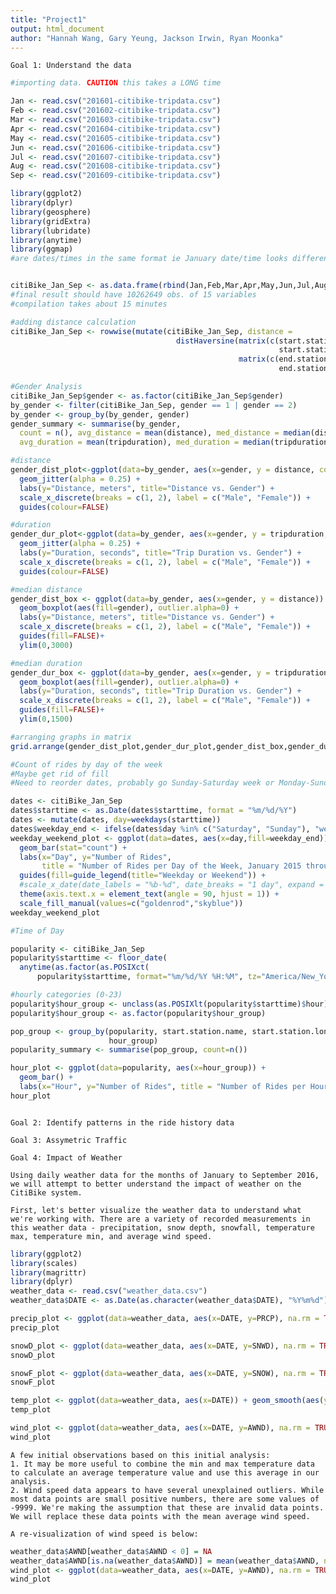 ```yaml
---
title: "Project1"
output: html_document
author: "Hannah Wang, Gary Yeung, Jackson Irwin, Ryan Moonka"
---
```


```{}
Goal 1: Understand the data
```

```r
#importing data. CAUTION this takes a LONG time

Jan <- read.csv("201601-citibike-tripdata.csv")
Feb <- read.csv("201602-citibike-tripdata.csv")
Mar <- read.csv("201603-citibike-tripdata.csv")
Apr <- read.csv("201604-citibike-tripdata.csv")
May <- read.csv("201605-citibike-tripdata.csv")
Jun <- read.csv("201606-citibike-tripdata.csv")
Jul <- read.csv("201607-citibike-tripdata.csv")
Aug <- read.csv("201608-citibike-tripdata.csv")
Sep <- read.csv("201609-citibike-tripdata.csv")

```

```r
library(ggplot2)
library(dplyr)
library(geosphere)
library(gridExtra)
library(lubridate)
library(anytime)
library(ggmap)
#are dates/times in the same format ie January date/time looks different? does this need to be adjusted?


citiBike_Jan_Sep <- as.data.frame(rbind(Jan,Feb,Mar,Apr,May,Jun,Jul,Aug,Sep))
#final result should have 10262649 obs. of 15 variables
#compilation takes about 15 minutes

#adding distance calculation
citiBike_Jan_Sep <- rowwise(mutate(citiBike_Jan_Sep, distance =
                                     distHaversine(matrix(c(start.station.longitude,
                                                            start.station.latitude),ncol=2),
                                                   matrix(c(end.station.longitude,
                                                            end.station.latitude),ncol=2))))
```

```r
#Gender Analysis
citiBike_Jan_Sep$gender <- as.factor(citiBike_Jan_Sep$gender)
by_gender <- filter(citiBike_Jan_Sep, gender == 1 | gender == 2)
by_gender <- group_by(by_gender, gender)
gender_summary <- summarise(by_gender,
  count = n(), avg_distance = mean(distance), med_distance = median(distance),
  avg_duration = mean(tripduration), med_duration = median(tripduration))

#distance
gender_dist_plot<-ggplot(data=by_gender, aes(x=gender, y = distance, colour=gender)) +
  geom_jitter(alpha = 0.25) +
  labs(y="Distance, meters", title="Distance vs. Gender") + 
  scale_x_discrete(breaks = c(1, 2), label = c("Male", "Female")) + 
  guides(colour=FALSE)

#duration
gender_dur_plot<-ggplot(data=by_gender, aes(x=gender, y = tripduration, colour=gender)) +
  geom_jitter(alpha = 0.25) +
  labs(y="Duration, seconds", title="Trip Duration vs. Gender") + 
  scale_x_discrete(breaks = c(1, 2), label = c("Male", "Female")) + 
  guides(colour=FALSE)

#median distance
gender_dist_box <- ggplot(data=by_gender, aes(x=gender, y = distance)) +
  geom_boxplot(aes(fill=gender), outlier.alpha=0) + 
  labs(y="Distance, meters", title="Distance vs. Gender") + 
  scale_x_discrete(breaks = c(1, 2), label = c("Male", "Female")) + 
  guides(fill=FALSE)+
  ylim(0,3000)

#median duration
gender_dur_box <- ggplot(data=by_gender, aes(x=gender, y = tripduration)) +
  geom_boxplot(aes(fill=gender), outlier.alpha=0) + 
  labs(y="Duration, seconds", title="Trip Duration vs. Gender") + 
  scale_x_discrete(breaks = c(1, 2), label = c("Male", "Female")) + 
  guides(fill=FALSE)+
  ylim(0,1500)

#arranging graphs in matrix
grid.arrange(gender_dist_plot,gender_dur_plot,gender_dist_box,gender_dur_box,  ncol=2, nrow = 2)

```

```r
#Count of rides by day of the week
#Maybe get rid of fill
#Need to reorder dates, probably go Sunday-Saturday week or Monday-Sunday week

dates <- citiBike_Jan_Sep
dates$starttime <- as.Date(dates$starttime, format = "%m/%d/%Y")
dates <- mutate(dates, day=weekdays(starttime))
dates$weekday_end <- ifelse(dates$day %in% c("Saturday", "Sunday"), "weekend", "weekday")
weekday_weekend_plot <- ggplot(data=dates, aes(x=day,fill=weekday_end)) + 
  geom_bar(stat="count") + 
  labs(x="Day", y="Number of Rides", 
       title = "Number of Rides per Day of the Week, January 2015 through September 2015") +
  guides(fill=guide_legend(title="Weekday or Weekend")) + 
  #scale_x_date(date_labels = "%b-%d", date_breaks = "1 day", expand = c(0.00001,0)) +
  theme(axis.text.x = element_text(angle = 90, hjust = 1)) + 
  scale_fill_manual(values=c("goldenrod","skyblue"))
weekday_weekend_plot

```

```r
#Time of Day

popularity <- citiBike_Jan_Sep
popularity$starttime <- floor_date(
  anytime(as.factor(as.POSIXct(
      popularity$starttime, format="%m/%d/%Y %H:%M", tz="America/New_York")), tz="America/New_York"),"1 hour")

#hourly categories (0-23)
popularity$hour_group <- unclass(as.POSIXlt(popularity$starttime)$hour)
popularity$hour_group <- as.factor(popularity$hour_group)

pop_group <- group_by(popularity, start.station.name, start.station.longitude, start.station.latitude,
                      hour_group)
popularity_summary <- summarise(pop_group, count=n())

hour_plot <- ggplot(data=popularity, aes(x=hour_group)) + 
  geom_bar() + 
  labs(x="Hour", y="Number of Rides", title = "Number of Rides per Hour, January through September 2015")
hour_plot



```



```{}
Goal 2: Identify patterns in the ride history data
```



```{}
Goal 3: Assymetric Traffic
```



```{}
Goal 4: Impact of Weather

Using daily weather data for the months of January to September 2016, we will attempt to better understand the impact of weather on the CitiBike system. 

First, let's better visualize the weather data to understand what we're working with. There are a variety of recorded measurements in this weather data - precipitation, snow depth, snowfall, temperature max, temperature min, and average wind speed. 
```

```r
library(ggplot2)
library(scales)
library(magrittr)
library(dplyr)
weather_data <- read.csv("weather_data.csv")
weather_data$DATE <- as.Date(as.character(weather_data$DATE), "%Y%m%d")

precip_plot <- ggplot(data=weather_data, aes(x=DATE, y=PRCP), na.rm = TRUE) + geom_point() + geom_smooth(span = 0.3) + xlab("Date") + ylab("Precipitation") + ggtitle("Amount of precipitation from January to September 2016") + scale_x_date(breaks = date_breaks("months"), labels = date_format("%b"))
precip_plot

snowD_plot <- ggplot(data=weather_data, aes(x=DATE, y=SNWD), na.rm = TRUE) + geom_point() + geom_smooth(span = 0.3) + xlab("Date") + ylab("Snow Depth") + ggtitle("Snow depth from January to September 2016") + scale_x_date(breaks = date_breaks("months"), labels = date_format("%b"))
snowD_plot

snowF_plot <- ggplot(data=weather_data, aes(x=DATE, y=SNOW), na.rm = TRUE) + geom_point() + geom_smooth(span = 0.1) + xlab("Date") + ylab("Snowfall") + ggtitle("Amount of snowfall from January to September 2016") + scale_x_date(breaks = date_breaks("months"), labels = date_format("%b"))
snowF_plot

temp_plot <- ggplot(data=weather_data, aes(x=DATE)) + geom_smooth(aes(y=TMAX, colour="max temperature"), span = 0.4) + geom_smooth(aes(y=TMIN, colour="min temperature"), span = 0.4) + scale_color_manual("", breaks=c("max temperature","min temperature"), values=c("red","blue"))+ xlab("Date") + ylab("Temperature") + ggtitle("Max Temperature vs. Min Temperature from January to September 2016") + scale_x_date(breaks = date_breaks("months"), labels = date_format("%b"))
temp_plot

wind_plot <- ggplot(data=weather_data, aes(x=DATE, y=AWND), na.rm = TRUE) + geom_point() + geom_smooth(span = 0.1) + xlab("Date") + ylab("Wind Speed") + ggtitle("Average wind speed from January to September 2016") + scale_x_date(breaks = date_breaks("months"), labels = date_format("%b"))
wind_plot

```

```{}
A few initial observations based on this initial analysis: 
1. It may be more useful to combine the min and max temperature data to calculate an average temperature value and use this average in our analysis.
2. Wind speed data appears to have several unexplained outliers. While most data points are small positive numbers, there are some values of -9999. We're making the assumption that these are invalid data points. We will replace these data points with the mean average wind speed.

A re-visualization of wind speed is below:
```

```r
weather_data$AWND[weather_data$AWND < 0] = NA
weather_data$AWND[is.na(weather_data$AWND)] = mean(weather_data$AWND, na.rm=TRUE)
wind_plot <- ggplot(data=weather_data, aes(x=DATE, y=AWND), na.rm = TRUE) + geom_point() + geom_smooth(span = 0.1) + xlab("Date") + ylab("Wind Speed") + ggtitle("Average wind speed from January to September 2016") + scale_x_date(breaks = date_breaks("months"), labels = date_format("%b"))
wind_plot
```



